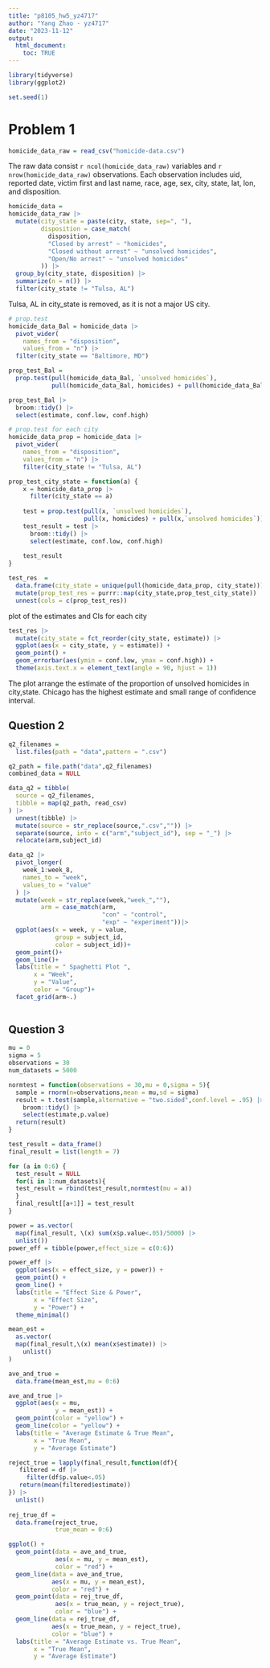 ```yaml
---
title: "p8105_hw5_yz4717"
author: "Yang Zhao - yz4717"
date: "2023-11-12"
output: 
  html_document:
    toc: TRUE
---
```


```r
library(tidyverse)
library(ggplot2)

set.seed(1)
```

# Problem 1

```r
homicide_data_raw = read_csv("homicide-data.csv")
```

The raw data consist `r ncol(homicide_data_raw)` variables and `r nrow(homicide_data_raw)` observations. Each observation includes uid, reported date, victim first and last name, race, age, sex, city, state, lat, lon, and disposition.

```r
homicide_data = 
homicide_data_raw |>
  mutate(city_state = paste(city, state, sep=", "),
         disposition = case_match(
           disposition,
           "Closed by arrest" ~ "homicides",
           "Closed without arrest" ~ "unsolved homicides",
           "Open/No arrest" ~ "unsolved homicides"
         )) |>
  group_by(city_state, disposition) |>
  summarize(n = n()) |>
  filter(city_state != "Tulsa, AL") 
```

Tulsa, AL in city_state is removed, as it is not a major US city.

```r
# prop.test
homicide_data_Bal = homicide_data |>
  pivot_wider(
    names_from = "disposition", 
    values_from = "n") |>
  filter(city_state == "Baltimore, MD")

prop_test_Bal = 
  prop.test(pull(homicide_data_Bal, `unsolved homicides`), 
            pull(homicide_data_Bal, homicides) + pull(homicide_data_Bal,`unsolved homicides`))

prop_test_Bal |>
  broom::tidy() |>
  select(estimate, conf.low, conf.high)
```

```r
# prop.test for each city
homicide_data_prop = homicide_data |>
  pivot_wider(
    names_from = "disposition", 
    values_from = "n") |>
    filter(city_state != "Tulsa, AL") 

prop_test_city_state = function(a) {
    x = homicide_data_prop |>
      filter(city_state == a)
    
    test = prop.test(pull(x, `unsolved homicides`),
                     pull(x, homicides) + pull(x,`unsolved homicides`))
    test_result = test |>
      broom::tidy() |>
      select(estimate, conf.low, conf.high)
    
    test_result
}

test_res  = 
  data.frame(city_state = unique(pull(homicide_data_prop, city_state))) |>
  mutate(prop_test_res = purrr::map(city_state,prop_test_city_state)) |>
  unnest(cols = c(prop_test_res))
```


plot of the estimates and CIs for each city

```r
test_res |>
  mutate(city_state = fct_reorder(city_state, estimate)) |>
  ggplot(aes(x = city_state, y = estimate)) +
  geom_point() +
  geom_errorbar(aes(ymin = conf.low, ymax = conf.high)) + 
  theme(axis.text.x = element_text(angle = 90, hjust = 1))
```

The plot arrange the estimate of the proportion of unsolved homicides in city,state. Chicago has the highest estimate and small range of confidence interval.

## Question 2

```r

q2_filenames = 
  list.files(path = "data",pattern = ".csv")

q2_path = file.path("data",q2_filenames)
combined_data = NULL

data_q2 = tibble(
  source = q2_filenames,
  tibble = map(q2_path, read_csv)
) |> 
  unnest(tibble) |> 
  mutate(source = str_replace(source,".csv","")) |> 
  separate(source, into = c("arm","subject_id"), sep = "_") |> 
  relocate(arm,subject_id)

```

```r
data_q2 |> 
  pivot_longer(
    week_1:week_8,
    names_to = "week",
    values_to = "value"
  ) |> 
  mutate(week = str_replace(week,"week_",""),
         arm = case_match(arm,
                          "con" ~ "control",
                          "exp" ~ "experiment"))|> 
  ggplot(aes(x = week, y = value,
             group = subject_id, 
             color = subject_id))+
  geom_point()+
  geom_line()+
  labs(title = " Spaghetti Plot ",
       x = "Week",
       y = "Value",
       color = "Group")+
  facet_grid(arm~.)
  
```

## Question 3

```r
mu = 0
sigma = 5
observations = 30
num_datasets = 5000

normtest = function(observations = 30,mu = 0,sigma = 5){
  sample = rnorm(n=observations,mean = mu,sd = sigma)
  result = t.test(sample,alternative = "two.sided",conf.level = .95) |> 
    broom::tidy() |> 
    select(estimate,p.value)
  return(result)
}

```


```r
test_result = data_frame()
final_result = list(length = 7)

for (a in 0:6) {
  test_result = NULL
  for(i in 1:num_datasets){
  test_result = rbind(test_result,normtest(mu = a))
  }
  final_result[[a+1]] = test_result
}

power = as.vector(
  map(final_result, \(x) sum(x$p.value<.05)/5000) |> 
  unlist())
power_eff = tibble(power,effect_size = c(0:6))

power_eff |>
  ggplot(aes(x = effect_size, y = power)) +
  geom_point() +
  geom_line() +
  labs(title = "Effect Size & Power",
       x = "Effect Size",
       y = "Power") + 
  theme_minimal()

```

```r

mean_est = 
  as.vector(
  map(final_result,\(x) mean(x$estimate)) |> 
    unlist()
)

ave_and_true = 
  data.frame(mean_est,mu = 0:6)

ave_and_true |>
  ggplot(aes(x = mu,
             y = mean_est)) +
  geom_point(color = "yellow") +
  geom_line(color = "yellow") +
  labs(title = "Average Estimate & True Mean",
       x = "True Mean",
       y = "Average Estimate") 

```


```r
reject_true = lapply(final_result,function(df){
   filtered = df |> 
     filter(df$p.value<.05)
   return(mean(filtered$estimate))
}) |> 
  unlist()
  
rej_true_df = 
  data.frame(reject_true,
             true_mean = 0:6)

ggplot() +
  geom_point(data = ave_and_true,
             aes(x = mu, y = mean_est),
             color = "red") +
  geom_line(data = ave_and_true,
            aes(x = mu, y = mean_est),
            color = "red") +
  geom_point(data = rej_true_df,
             aes(x = true_mean, y = reject_true),
             color = "blue") +
  geom_line(data = rej_true_df,
            aes(x = true_mean, y = reject_true),
            color = "blue") +
  labs(title = "Average Estimate vs. True Mean",
       x = "True Mean",
       y = "Average Estimate")
```


